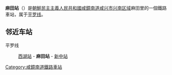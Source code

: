{{朝鮮半島車站資訊
|公司色 = blue
|文字色 = 
|站名 = 麻田站
|圖片 = 
|pxl = 
|圖片說明 =
|前一站 = [[西湖站_(咸镜南道)|西湖]]
|前一站距離 = 4.5
|後一站距離 = 4.9
|後一站 = [[新中站|新中]]
|所屬路線 = [[平罗线|平罗线]]
|距離 = 336.1
|起點站 = [[平壤站|平壤]]
|諺文 = 마전역
|朝鮮漢字 = 麻田驛
|文觀部式 = Majeon-yeok
|馬-賴式 = Majŏn-yŏk
|副站名 = 
|車站編號 = 
|停站路線數 = 
|所屬公司 = [[朝鮮民主主義人民共和國鐵道省|朝鮮民主主義人民共和國鐵道省]]
|所在地 =[[咸鏡南道|咸鏡南道]][[咸兴市|咸兴市]][[兴南区域|兴南区域]]麻田里
|車站構造 = 地面车站
|月台配置 = 
|啟用年月日 =
|廢站年月日 = 
|上下車人次 = 
|統計年度 = 
|轉車 = 
|備註 = 
|全寬備註 = 
}}

'''麻田站'''（{{lang-ko|마전역}}）是[[朝鮮民主主義人民共和國|朝鮮民主主義人民共和國]][[咸鏡南道|咸鏡南道]][[咸兴市|咸兴市]][[兴南区域|兴南区域]]麻田里的一個鐵路車站，属于[[平罗线|平罗线]]。

==邻近车站==
平罗线
:[[西湖站_(咸镜南道)|西湖站]] - '''麻田站''' - [[新中站|新中站]]

{{朝鲜铁路小作品}}

{{平罗线}}

[[Category:咸鏡南道鐵路車站|Category:咸鏡南道鐵路車站]]